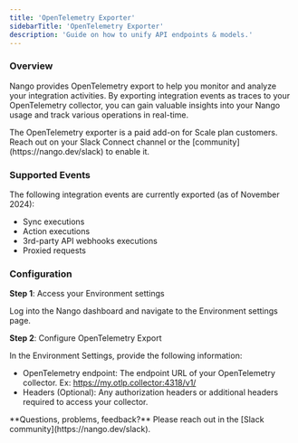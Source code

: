 ```yaml
---
title: 'OpenTelemetry Exporter'
sidebarTitle: 'OpenTelemetry Exporter'
description: 'Guide on how to unify API endpoints & models.'
---
```


### Overview

Nango provides OpenTelemetry export to help you monitor and analyze your integration activities. By exporting integration events as traces to your OpenTelemetry collector, you can gain valuable insights into your Nango usage and track various operations in real-time.

<Info>
The OpenTelemetry exporter is a paid add-on for Scale plan customers. Reach out on your Slack Connect channel or the [community](https://nango.dev/slack) to enable it.
</Info>

### Supported Events
The following integration events are currently exported (as of November 2024):
- Sync executions
- Action executions
- 3rd-party API webhooks executions
- Proxied requests

### Configuration

**Step 1**: Access your Environment settings

Log into the Nango dashboard and navigate to the Environment settings page.

**Step 2**: Configure OpenTelemetry Export

In the Environment Settings, provide the following information:
- OpenTelemetry endpoint: The endpoint URL of your OpenTelemetry collector. Ex: https://my.otlp.collector:4318/v1/
- Headers (Optional): Any authorization headers or additional headers required to access your collector.

<Tip>
**Questions, problems, feedback?** Please reach out in the [Slack community](https://nango.dev/slack).
</Tip>